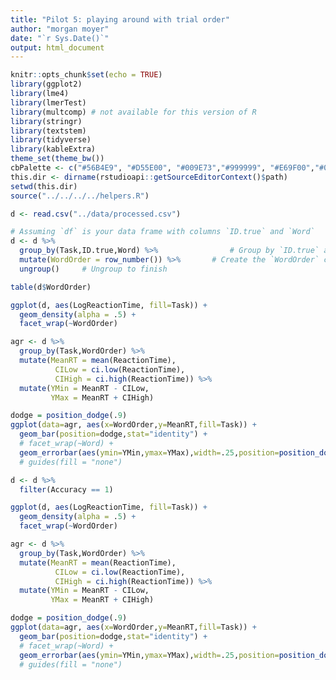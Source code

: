 ```yaml
---
title: "Pilot 5: playing around with trial order"
author: "morgan moyer"
date: "`r Sys.Date()`"
output: html_document
---
```




```r
knitr::opts_chunk$set(echo = TRUE)
library(ggplot2)
library(lme4)
library(lmerTest)
library(multcomp) # not available for this version of R
library(stringr)
library(textstem)
library(tidyverse)
library(kableExtra)
theme_set(theme_bw())
cbPalette <- c("#56B4E9", "#D55E00", "#009E73","#999999", "#E69F00","#009E73","#56B4E9", "#D55E00", "#009E73","#999999", "#E69F00","#009E73","#56B4E9", "#D55E00", "#009E73","#999999", "#E69F00","#009E73","#56B4E9", "#D55E00", "#009E73","#999999", "#E69F00","#009E73")
this.dir <- dirname(rstudioapi::getSourceEditorContext()$path)
setwd(this.dir)
source("../../../../helpers.R")

d <- read.csv("../data/processed.csv")
```

```r
# Assuming `df` is your data frame with columns `ID.true` and `Word`
d <- d %>%
  group_by(Task,ID.true,Word) %>%                # Group by `ID.true` and `Word`
  mutate(WordOrder = row_number()) %>%       # Create the `WordOrder` column with the order of each word's appearance
  ungroup()     # Ungroup to finish

```

```r
table(d$WordOrder)
```


```r
ggplot(d, aes(LogReactionTime, fill=Task)) +
  geom_density(alpha = .5) +
  facet_wrap(~WordOrder)
```

```r
agr <- d %>%
  group_by(Task,WordOrder) %>% 
  mutate(MeanRT = mean(ReactionTime), 
          CILow = ci.low(ReactionTime), 
          CIHigh = ci.high(ReactionTime)) %>%
  mutate(YMin = MeanRT - CILow, 
         YMax = MeanRT + CIHigh)

dodge = position_dodge(.9)
ggplot(data=agr, aes(x=WordOrder,y=MeanRT,fill=Task)) +
  geom_bar(position=dodge,stat="identity") +
  # facet_wrap(~Word) +
  geom_errorbar(aes(ymin=YMin,ymax=YMax),width=.25,position=position_dodge(0.9))
  # guides(fill = "none")

```

```r
d <- d %>% 
  filter(Accuracy == 1)
```


```r
ggplot(d, aes(LogReactionTime, fill=Task)) +
  geom_density(alpha = .5) +
  facet_wrap(~WordOrder)
```

```r
agr <- d %>%
  group_by(Task,WordOrder) %>% 
  mutate(MeanRT = mean(ReactionTime), 
          CILow = ci.low(ReactionTime), 
          CIHigh = ci.high(ReactionTime)) %>%
  mutate(YMin = MeanRT - CILow, 
         YMax = MeanRT + CIHigh)

dodge = position_dodge(.9)
ggplot(data=agr, aes(x=WordOrder,y=MeanRT,fill=Task)) +
  geom_bar(position=dodge,stat="identity") +
  # facet_wrap(~Word) +
  geom_errorbar(aes(ymin=YMin,ymax=YMax),width=.25,position=position_dodge(0.9))
  # guides(fill = "none")

```


